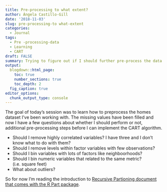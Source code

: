 ```yaml
---
title: Pre-processing to what extent?
author: Ángela Castillo-Gill
date: '2018-11-03'
slug: pre-processing-to what-extent
categories:
  - Journal
tags: 
  - Pre -processing-data
  - Learning
  - CART
draft: FALSE
summary: Trying to figure out if I should further pre-process the data or not.
output:
  blogdown::html_page:
    toc: true
    number_sections: true
    toc_depth: 2
  fig_caption: true
editor_options: 
  chunk_output_type: console
---
```



The goal of today's session was to learn how to preprocess the homes dataset I've been working with. The missing values have been filled and now I have a few questions about whether I should perform or not, additional pre-processing steps before I can implement the CART algorithm.

- Should I remove highly correlated variables? I have three and I don't know what to do with them?
- Should I remove levels within factor variables with few observations?
- Should I bin variables with lots of factors like neighboorhoods?
- Should I bin numeric variables that related to the same metric? (i.e. square feet)
- What about outliers? 

So for now I'm reading the introduction to [Recursive Partioning document that comes with the R Part package](https://cran.r-project.org/web/packages/rpart/vignettes/longintro.pdf). 